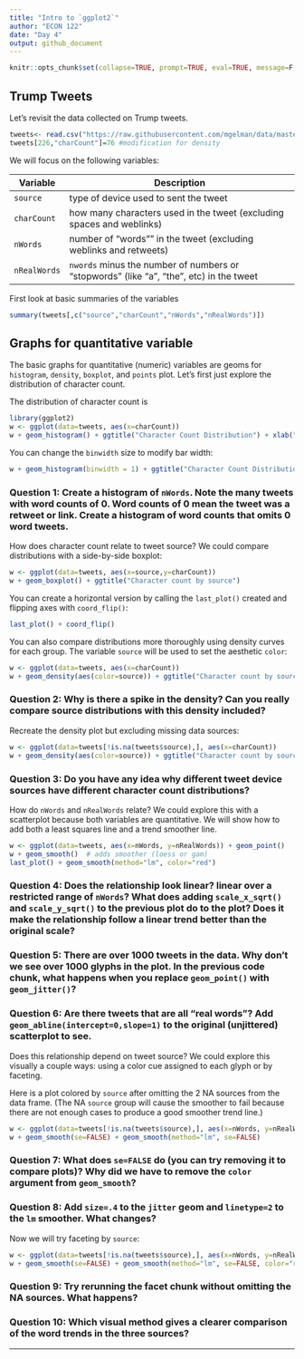 ```yaml
---
title: "Intro to `ggplot2`"
author: "ECON 122"
date: "Day 4"
output: github_document
---
```


```r
knitr::opts_chunk$set(collapse=TRUE, prompt=TRUE, eval=TRUE, message=F, include=T,comment=NULL)
```

## Trump Tweets
Let's revisit the data collected on Trump tweets.
```r
tweets<- read.csv("https://raw.githubusercontent.com/mgelman/data/master/TrumpTweetData.csv")
tweets[226,"charCount"]=76 #modification for density
```

We will focus on the following variables:

Variable | Description
---------| ---------------------------------------
`source` | type of device used to sent the tweet 
`charCount` | how many characters used in the tweet (excluding spaces and weblinks) 
`nWords` | number of "words"" in the tweet (excluding weblinks and retweets)
`nRealWords` | `nwords` minus the number of numbers or "stopwords" (like "a", "the", etc) in the tweet

First look at basic summaries of the variables
```r
summary(tweets[,c("source","charCount","nWords","nRealWords")])
```

## Graphs for quantitative variable
The basic graphs for quantitative (numeric) variables are geoms for `histogram`, `density`, `boxplot`, and `points` plot. Let's first just explore the distribution of character count. 

The distribution of character count is
```r
library(ggplot2)
w <- ggplot(data=tweets, aes(x=charCount))
w + geom_histogram() + ggtitle("Character Count Distribution") + xlab("Number of characters per tweet")
```

You can change the `binwidth` size to modify bar width:
```r
w + geom_histogram(binwidth = 1) + ggtitle("Character Count Distribution")
```

### Question 1: Create a histogram of `nWords`. Note the many tweets with word counts of 0. Word counts of 0 mean the tweet was a retweet or link. Create a histogram of word counts that omits 0 word tweets.

How does character count relate to tweet source? We could compare distributions with a side-by-side boxplot:
```r
w <- ggplot(data=tweets, aes(x=source,y=charCount))
w + geom_boxplot() + ggtitle("Character count by source")
```

You can create a horizontal version by calling the `last_plot()` created and flipping axes with `coord_flip()`:
```r
last_plot() + coord_flip()
```

You can also compare distributions more thoroughly using density curves for each group. The variable `source` will be used to set the aesthetic `color`:
```r
w <- ggplot(data=tweets, aes(x=charCount))
w + geom_density(aes(color=source)) + ggtitle("Character count by source")
```

### Question 2: Why is there a spike in the density? Can you really compare source distributions with this density included?

Recreate the density plot but excluding missing data sources:
```r
w <- ggplot(data=tweets[!is.na(tweets$source),], aes(x=charCount))
w + geom_density(aes(color=source)) + ggtitle("Character count by source")
```

### Question 3: Do you have any idea why different tweet device sources have different character count distributions?

How do `nWords` and `nRealWords` relate? We could explore this with a scatterplot because both variables are quantitative. We will show how to add both a least squares line and a trend smoother line.
```r
w <- ggplot(data=tweets, aes(x=nWords, y=nRealWords)) + geom_point()
w + geom_smooth()  # adds smoother (loess or gam)
last_plot() + geom_smooth(method="lm", color="red") 
```

### Question 4: Does the relationship look linear? linear over a restricted range of `nWords`? What does adding `scale_x_sqrt()` and `scale_y_sqrt()` to the previous plot do to the plot? Does it make the relationship follow a linear trend better than the original scale?

### Question 5: There are over 1000 tweets in the data. Why don't we see over 1000 glyphs in the plot. In the previous code chunk, what happens when you replace `geom_point()` with `geom_jitter()`?

### Question 6: Are there tweets that are all "real words"? Add `geom_abline(intercept=0,slope=1)` to the original (unjittered) scatterplot to see. 

Does this relationship depend on tweet source? We could explore this visually a couple ways: using a color cue assigned to each glyph or by faceting. 

Here is a plot colored by `source` after omitting the 2 NA sources from the data frame. (The NA `source` group will cause the smoother to fail because there are not enough cases to produce a good smoother trend line.)
```r
w <- ggplot(data=tweets[!is.na(tweets$source),], aes(x=nWords, y=nRealWords, color=source)) + geom_jitter()
w + geom_smooth(se=FALSE) + geom_smooth(method="lm", se=FALSE)
```

### Question 7: What does `se=FALSE` do (you can try removing it to compare plots)? Why did we have to remove the `color` argument from `geom_smooth`?

### Question 8: Add `size=.4` to the `jitter` geom and `linetype=2` to the `lm` smoother. What changes?

Now we will try faceting by `source`:
```r
w <- ggplot(data=tweets[!is.na(tweets$source),], aes(x=nWords, y=nRealWords)) + geom_jitter()
w + geom_smooth(se=FALSE) + geom_smooth(method="lm", se=FALSE, color="red") + facet_wrap(~source)
```

### Question 9: Try rerunning the facet chunk without omitting the NA sources. What happens?

### Question 10: Which visual method gives a clearer comparison of the word trends in the three sources?

___